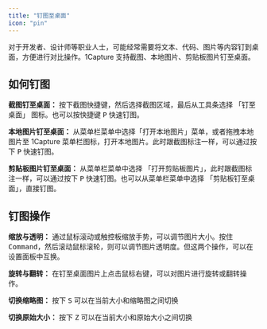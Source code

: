 ```yaml
---
title: "钉图至桌面"
icon: "pin"
---
```


对于开发者、设计师等职业人士，可能经常需要将文本、代码、图片等内容钉到桌面，方便进行对比操作。1Capture 支持截图、本地图片、剪贴板图片钉至桌面。

## 如何钉图

**截图钉至桌面：** 按下截图快捷键，然后选择截图区域，最后从工具条选择 「钉至桌面」 图标。也可以按快捷键  <kbd>P</kbd> 快速钉图。

**本地图片钉至桌面：** 从菜单栏菜单中选择「打开本地图片」菜单，或者拖拽本地图片至 1Capture 菜单栏图标，打开本地图片。此时跟截图标注一样，可以通过按下 <kbd>P</kbd> 快速钉图。

**剪贴板图片钉至桌面：** 从菜单栏菜单中选择 「打开剪贴板图片」，此时跟截图标注一样，可以通过按下 <kbd>P</kbd> 快速钉图。也可以从菜单栏菜单中选择 「剪贴板钉至桌面」，直接钉图。

## 钉图操作

**缩放与透明：** 通过鼠标滚动或触控板缩放手势，可以调节图片大小。按住 <kbd>Command</kbd>，然后滚动鼠标滚轮，则可以调节图片透明度。但这两个操作，可以在设置面板中互换。

**旋转与翻转：** 在钉至桌面图片上点击鼠标右键，可以对图片进行旋转或翻转操作。

**切换缩略图：** 按下 <kbd>S</kbd> 可以在当前大小和缩略图之间切换

**切换原始大小：** 按下 <kbd>Z</kbd> 可以在当前大小和原始大小之间切换